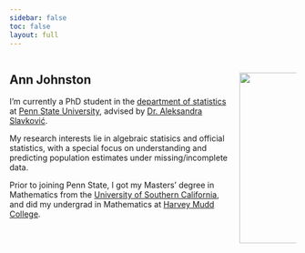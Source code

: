 ```yaml
---
sidebar: false
toc: false
layout: full
---
```


:::: {.columns}

::: {.column}
## Ann Johnston

I'm currently a PhD student in the [department of statistics]() at [Penn State University](), advised by [Dr. Aleksandra Slavković](). 

My research interests lie in algebraic statisics and official statistics, with a special focus on understanding and predicting population estimates under missing/incomplete data.

Prior to joining Penn State, I got my Masters' degree in Mathematics from the [University of Southern California](), and did my undergrad in Mathematics at [Harvey Mudd College]().
:::

::: {.column}
##

<img src="images/profile.jpg" height="300px" width="300px">

:::

::::

